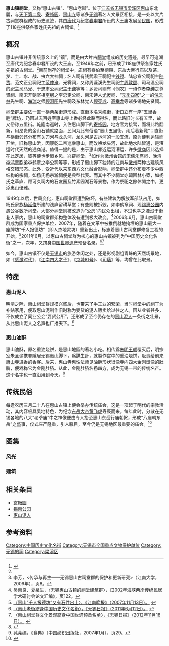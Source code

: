 {{文物保护单位
| 级别 = 全国
| 图片 = Librairie avant-garde in Wuxi Huishan 2.JPG
| 说明 = 有中国最美书店之称的南京[[先锋书店|先锋书店]]第一家外埠分店选址在无锡惠山古镇。
| 名称 = 惠山古镇祠堂
| 编号 = 3-212
| 分类 = 古建筑
| 时代 = [[南北朝|南北朝]]至[[中华民国|民国]]
| 所在 = [[江苏省|江苏省]][[无锡市|无锡市]]
| 登录 = 2006年
| Cat = 无锡市全国重点文物保护单位
| 备注 ={{maplink|frame=yes|plain=yes|type=point|frame-lat=31.58302|frame-long=120.26799|zoom=16|coord={{coord|31.58302|120.26799}}}}
}}{{coord|31.58302|120.26799|display=title}}

'''惠山镇祠堂'''，又称“惠山古镇”、“惠山老街”。位于[[江苏省|江苏省]][[无锡市|无锡市]][[梁溪区|梁溪区]][[惠山|惠山]]东北麓，与[[天下第二泉|天下第二泉]]、[[寄畅园|寄畅园]]、[[惠山寺|惠山寺]]等诸多[[无锡|无锡]]著名人文景区相接，是一处以大片古祠堂群组成的历史遗迹，其由[[唐代|唐代]]为纪念[[春申君|春申君]]所设的大王庙发展至[[中華民國|民国]]，形成了118座供祭各家姓氏先祖的古祠堂。<ref name="简介">{{Cite web |url=http://www.wxskw.com/Article/ShowArticle.asp?ArticleID=349 |title=庄若江、高侠、华枫，《惠山祠堂文化研究》。 |access-date=2014-08-02 |archive-date=2017-08-14 |archive-url=https://web.archive.org/web/20170814221641/http://www.wxskw.com/Article/ShowArticle.asp?ArticleID=349 |dead-url=yes }}</ref>

{{Multiple image
|align     = right
|direction = vertical
|width     = 230
|image1    = Wuxi Huishan ancient town's past and present.jpg
|caption1  = 民初与如今的惠山龍頭河風景對比。

}}

== 概况 ==

惠山古镇并非传统意义上的“镇”，而是由大片古[[祠堂|祠堂]]组成的历史遗迹，最早可追溯至唐代为纪念春申君所设的大王庙，至1949年之前，已形成了118座供祭各家姓氏先祖的古祠堂。<ref name="简介"></ref>目前尚存的祠堂中，庙祠有泰伯至德殿、东岳大帝行庙以及茶、梦、土、水、战、虫六大神祠；名人祠有钱武肃王祠祀主[[钱镠|钱镠]]、陆忠宣公祠祀主[[陆贽|陆贽]]、范文正公祠祀主[[范仲淹|范仲淹]]、光霁祠，又称周濂溪先生祠祀主[[周敦颐|周敦颐]]、司马温公祠的祀主[[司马光|司马光]]、于忠肃公祠祀主[[于谦|于谦]]等等；乡贤祠则有《悯农》一诗作者[[李绅|李绅]]之尊贤祠、南宋开朝宰相[[李纲|李纲]]之李忠定公祠、南宋诗人[[尤袤|尤袤]]祠、“[[元四家|元季四家]]”之一的[[倪云林|倪云林]]先生祠、[[海瑞|海瑞]]之师[[顾可久|顾洞阳]]先生祠及东林党人[[顾宪成|顾宪成]]、[[高攀龙|高攀龙]]等诸多锡地先贤祠。

祠堂群主要依一直一横两条街道形成。直街本名秀嶂街，街口立有一座“五里香塍”牌坊，乃因过去百姓至惠山寺上香必经此路而得名，而此路旧时长有五里，故又俗称五里街。乾隆南巡时，入住惠山脚下的[[寄畅园|寄畅园]]，地方官为接驾，而将此路翻新，用昂贵的金山石铺就路面，民间为此有俗语“惠山五里街，雨后着新鞋”；直街与横街旁还分布有关刀河与龙头河，龙头河是古运河的一段支流，原为便利运输而开凿，旧称惠山浜，因康乾二帝巡幸惠山，而改唤龙头河，故此地水陆皆通，是漕运时代天然的通商港。值得一提的是，由于惠山靠近运河漕运，许多[[徽商|徽商]]因此选择在此定居，彼等便也步趋乡风、兴辟祠堂，<ref>李芳，<传承与再生——无锡惠山古祠堂群的保护和更新研究>（江南大学，2009年），页8。</ref>如作为徽州会馆的宋儒[[朱熹|朱熹]]祠、晚清[[李鸿章|李鸿章]]胞弟李鹤章之李公祠等等，形成了惠山脚下独特的江南与[[徽州|徽州]]两种古建筑风格交错形态。此外，受近代以来东西方文化融合影响，祠堂群中还分布着不少中西结构的宗祠，如杨氏杨宗瀚祠便是典型代表。而其中不少祠堂亦闢園林小築，如杨氏之草庐、顾可久祠内的石友园及竹素园湖石等景物，作为祭祀之餘休閒之中，更添惠山優雅。

1949年以后，世局变化，惠山祠堂群遭到破坏，有些建筑为解放军部队占用，如杨氏家族[[杨延俊|杨延俊]]所建的浅庐留耕草堂；有些则被拆毁，如李鹤章祠、现[[锡惠公园|锡惠公园]]内愚公谷数所祠堂。大部分祠堂则被改造为“公房”向民众出租，不过也幸之湮沒于街巷人家内，惠山的祠堂群架构整体没有遭到极大改变。<ref>吴惠良、夏泉生，〈无锡惠山古镇的祠堂建筑群〉，《2002年海峡两岸传统民居学术研讨会论文汇编》，页122。</ref>2006年6月，惠山古祠堂群成为国家重点保护单位，2007年，随着在文革中被推倒就地掩埋的惠山最大一座牌坊“千人报德坊”（即人杰地灵坊）重新出土，标志着惠山古祠堂群修复工程的开始。<ref>[http://www.thmz.com/col25/col51/2007/11/2007-11-13187304.html 〈惠山“千人报德坊”又有石件出土〉，《江南晚报》（2007年11月13日）。] {{webarchive|url=https://web.archive.org/web/20140517122338/http://www.thmz.com/col25/col51/2007/11/2007-11-13187304.html |date=2014年5月17日 }}</ref>2011年6月，以惠山古祠堂群为核心的惠山古镇被列为“中国历史文化名街”之一，次年，又跻身[[中国世界遗产|中国世界遗产]]预备名录。<ref>[http://epaper.wxrb.com/paper/wxrb/html/2011-06/12/content_92986.htm 〈惠山老街跻身中国历史文化名街〉，《无锡日报》（2011年6月12日）。] {{Wayback|url=http://epaper.wxrb.com/paper/wxrb/html/2011-06/12/content_92986.htm |date=20170814220008 }}</ref><ref>[http://epaper.wxrb.com/paper/wxrb/html/2012-11/18/content_248329.htm 〈惠山祠堂群文化景观跻身中国世遗预备名单〉，《无锡日报》（2012年11月18日）。] {{Wayback|url=http://epaper.wxrb.com/paper/wxrb/html/2012-11/18/content_248329.htm |date=20170814223258 }}</ref>

如今，惠山古镇不仅是[[无锡市|无锡市]]的旅游休闲之处，还是影视剧组青睐的天然场景地，如《[[感激时代|感激时代]]》、《[[江南四大才子_(电视剧)|江南四大才子]]》、《[[京城81号|京城81号]]》、《[[司藤|司藤]]》等，均曾在此取景。

== 特產 ==


=== 惠山泥人 ===
{{main|惠山泥人}}

明清之际，惠山祠堂群规模兴盛后，也带来了手工业的繁荣，当时祠堂中的祠丁为补贴家用，便取惠山泥制作旧时称为耍货的泥人贩卖给过往之人。因从业者甚多，不仅成立了同业公会“耍货公所”，还形成了至今仍存在的[[惠山泥人|惠山泥人]]一条街之壮景，从此惠山泥人之名声也广播天下。<ref>{{Cite web |url=http://www.jnwb.net/wlwx/2011/1012/28307.shtml |title=〈“惠山脚旁边，开满泥佛店”〉，《江南晚报》（2011年10月12日）。 |access-date=2014年8月3日 |archive-url=https://web.archive.org/web/20140811221650/http://www.jnwb.net/wlwx/2011/1012/28307.shtml |archive-date=2014年8月11日 |dead-url=yes }}</ref>

=== 惠山油酥 ===
{{main|惠山油酥}}

惠山油酥，原名重油烧饼，是惠山地區的著名小吃。相传爲[[明朝|朱明王朝]]覆灭后，明宗室朱圣谕携眷隱居无锡惠山脚下，爲謀生計，就製作宫中的重油烧饼，販賣给前来[[惠山寺|惠山寺]]进香的香客。后来，惠山寺惠性法师见油酥形状很像寺内四大金刚塑像的肚脐，便戏称它为金刚肚脐。从此，金刚肚脐名扬四方，成为无锡一带的传统名产。这个名字也一直沿用到今天。<ref>芫芫编，《食典》（中国纺织出版社，2007年1月），页29。</ref>

== 传统民俗 ==

每逢农历三月二十八在惠山古镇上便会举办传统庙会，这是一项起于明代的宗教活动，其内容极具吴地特色，为纪念[[东岳大帝|东岳大帝]][[黄飞虎|黄飞虎]]寿辰而来。每年此时，分散在无锡各地的八大“老爷庙”中之神像便由专人抬至惠山东岳行庙朝贺，形成“八庙朝东岳”之盛事，仪式庄严隆重，引人瞩目，至今仍是无锡地区最重要的庙会。<ref>{{Cite web |url=http://www.wxgdb.com/news/article/article.php?articleid=1406 |title=龚近贤，〈旧时的惠山庙会〉，《无锡新周刊》2007年第14期。 |access-date=2014-08-03 |archive-url=https://web.archive.org/web/20140808050204/http://www.wxgdb.com/news/article/article.php?articleid=1406 |archive-date=2014-08-08 |dead-url=yes }}</ref>

== 图集 ==

=== 风光 ===

{{Gallery
|title = 
|footer =
|width = 200
|height = 150
|lines = 2
|align = center
|File:Wuxi Huishan Ancient Town.JPG|惠山直街（秀嶂街）入口。
|File:Young's family garden in Wuxi Huishan.JPG|潜庐（留耕草堂）一景，乃杨氏家族祭祀先祖后的休闲之处。
|File:Huishan Park in Wuxi.JPG|惠山園，是1929年闢李公祠（祀[[李鴻章|李鴻章]]弟李鶴章）所建的一處公園。
|File:The Huishan Straight Street.JPG|惠山横街入口牌坊，所掛“惠麓鍾靈”四字由[[馬寅初|馬寅初]]題於1930年。
}}

=== 建筑 ===

{{Gallery
|title = 
|footer =
|width = 200
|height = 150
|lines = 4
|align = center
|File:Lu Zhi's ancestral temple in Wuxi Huishan ancient town.JPG| [[陸贄|陸贄]]祠，由陸氏遷錫後裔陸元珍建於建炎四年（1130年）。圖爲祠堂內懸掛的[[乾隆|乾隆]]御筆“內相經綸”及[[湯恩伯|湯恩伯]]所題的“學爲帝師”。
|File:Ni Zan's ancestral temple in Wuxi Huishan ancient town.JPG|[[倪雲林|倪雲林]]祠，該祠由其孫輩建於明洪武年間。
|File:Fan Zhongyan's ancestral temple in Wuxi Huishan ancient town.JPG|[[范仲淹|范仲淹]]祠，由范氏在錫後人范章辂等建於乾隆五年（1740年）。
|File:Chou Tun-i's ancestral temple in Wuxi Huishan ancient town.JPG|[[周敦頤|周敦頤]]祠，乾隆七年（1742年）由周氏遷錫後裔周金錘等奉建，乾隆二十二年（1775年）[[乾隆帝|乾隆帝]]御赐“光霁”祠额。
}}

{{Gallery
|title = 
|footer =
|width = 200
|height = 150
|lines = 4
|align = center
|File:Chu Hsi's ancestral temple in Wuxi Huishan ancient town.JPG|[[朱熹|朱熹]]祠，典型的徽式建築，曾作为徽商無錫公會所在地。
|File:Young's ancestral temple 2014.JPG|位于龙头河下河塘旁的楊氏祠堂，该祠始建於1911年，是祠堂群中少見的西洋風格建筑。楊氏族中，有[[楊蔭榆|楊蔭榆]]、[[楊蔭杭|楊蔭杭]]、[[楊絳|楊絳]]等名流。
|File:Qian Ren Bao De Paifang in Wuxi Huishan ancient town.jpg|惠山龍頭河口的千人報德坊，乃明萬曆年間，時湖廣提學副使鄒迪光衆弟子爲感师恩所修。
|File:Dongyue_Temple_in_Wuxi_Huishan_ancient_town_2.JPG|[[东岳庙|东岳行庙]]即俗称之阎王庙，此廟逢每年一度之惠山庙会才開放，以完成「八廟朝東嶽」之仪式。
}}

== 相关条目 ==

* [[寄畅园|寄畅园]]
* [[锡惠公园|锡惠公园]]
* [[惠山泥人|惠山泥人]]

== 参考资料 ==
{{Commonscat|Hui Shan Ancient Town}}
{{reflist|2}}

{{国家5A级旅游景区}}
{{江苏全国重点文物保护单位|nocat}}
{{江苏省历史文化名城}}
[[Category:中国历史文化名街|Category:中国历史文化名街]]
[[Category:无锡市全国重点文物保护单位|Category:无锡市全国重点文物保护单位]]
[[Category:无锡的祠|Category:无锡的祠]]
[[Category:梁溪区|Category:梁溪区]]